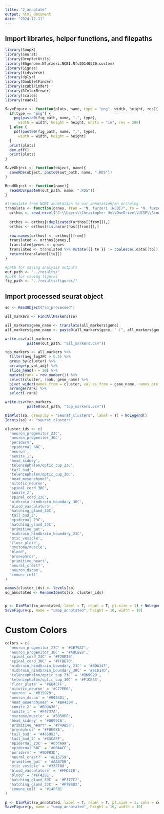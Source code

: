 ```yaml
---
title: "2_annotate"
output: html_document
date: "2024-12-11"
---
```


## Import libraries, helper functions, and filepaths

```r
library(SoupX)
library(Seurat)
library(DropletUtils)
library(BSgenome.Nfurzeri.NCBI.Nfu20140520.custom)
library(Signac)
library(tidyverse)
library(dplyr)
library(DoubletFinder)
library(scDblFinder)
library(RColorBrewer)
library(scales)
library(readxl)
```

```r
SaveFigure <- function(plots, name, type = "png", width, height, res){
  if(type == "png") {
    png(paste0(fig_path, name, ".", type),
      width = width, height = height, units = "in", res = 200)
  } else {
    pdf(paste0(fig_path, name, ".", type),
      width = width, height = height)
  }
  print(plots)
  dev.off()
  print(plots)
}

SaveObject <- function(object, name){
  saveRDS(object, paste0(out_path, name, ".RDS"))
}

ReadObject <- function(name){
  readRDS(paste0(out_path, name, ".RDS"))
}

#translate from NCBI annotation to our annotation/an ortholog
translate <- function(genes, from = "N. furzeri (NCBI)", to = "N. furzeri Final Symbol") {
  orthos <- read_excel("C:\\Users\\Christopher He\\OneDrive\\UCSF\\Singh Lab\\gene_ortholog_translation_data.xlsx")
  
  orthos <- orthos[!duplicated(orthos[[from]]),]
  orthos <- orthos[!is.na(orthos[[from]]),]
  
  row.names(orthos) <- orthos[[from]]
  translated <- orthos[genes,]
  translated$genes <- genes
  translated <- translated %>% mutate({{ to }} := coalesce(.data[[to]], genes))
  return(translated[[to]])
}
```

```r
#path for saving analysis outputs
out_path <- "../results/"
#path for saving figures
fig_path <- "../results/figures/"
```

## Import processed seurat object

```r
so <- ReadObject("so_processed")
```

```r
all_markers <- FindAllMarkers(so)
```
```r
all_markers$gene_name <- translate(all_markers$gene)
all_markers$gene_name <- paste0(all_markers$gene, " (", all_markers$gene_name, ")")

write.csv(all_markers,
          paste0(out_path, "all_markers.csv"))

```

```r
top_markers <- all_markers %>%
  filter(avg_log2FC > 0.5) %>%
  group_by(cluster) %>%
  arrange(p_val_adj) %>%
  slice_head(n = 20) %>%
  mutate(rank = row_number()) %>%
  select(cluster, rank, gene_name) %>%
  pivot_wider(names_from = cluster, values_from = gene_name, names_prefix = "Cluster_", values_fill = list(gene_name = "")) %>%
  arrange(rank) %>%
  select(-rank)

write.csv(top_markers,
          paste0(out_path, "top_markers.csv"))


```

```r
DimPlot(so, group.by = "seurat_clusters", label = T) + NoLegend()
Idents(so) <- "seurat_clusters"
```

```r
cluster_ids <- c(
  'neuron_progenitor_23C',
  'neuron_progenitor_30C',
  'periderm',
  'epidermal_30C',
  'neuron',
  'somite_1',
  'head_kidney',
  'telencephalon/optic_cup_23C',
  'tail_bud',
  'telencephalon/optic_cup_30C',
  'head_mesenchyme?',
  'mitotic_neuron',
  'spinal_cord_30C',
  'somite_2',
  'spinal_cord_23C',
  'midbrain_hindbrain_boundary_30C',
  'blood_vasculature',
  'hatching_gland_30C',
  'tail_bud_2',
  'epidermal_23C',
  'hatching_gland_23C',
  'primitive_gut',
  'midbrain_hindbrain_boundary_23C',
  'otic_vesicle',
  'floor_plate',
  'myotome/muscle',
  'blood',
  'pronephros',
  'primitive_heart',
  'neural_crest?',
  'neuron_dscam',
  'immune_cell'
)

names(cluster_ids) <- levels(so)
so_annotated <- RenameIdents(so, cluster_ids)


p <- DimPlot(so_annotated, label = T, repel = T, pt.size = 1) + NoLegend()
SaveFigure(p, name = "umap_annotated", height = 10, width = 10)

```
# Custom Colors
```r
colors = c(
  'neuron_progenitor_23C' = '#4E79A7',
  'neuron_progenitor_30C' = '#A0CBE8',
  'spinal_cord_23C' = '#F28E2B',
  'spinal_cord_30C' = '#FFBE7D',
  'midbrain_hindbrain_boundary_23C' = '#59A14F',
  'midbrain_hindbrain_boundary_30C' = '#8CD17D',
  'telencephalon/optic_cup_23C' = '#B6992D',
  'telencephalon/optic_cup_30C' = '#F1CE63',
  'floor_plate' = '#664CFF',
  'mitotic_neuron' = '#C77EE6',
  'neuron' = '#B15928',
  'neuron_dscam' = '#0084D1',
  'head_mesenchyme?' = '#BA43B4',
  'somite_2' = '#BD0A36',
  'somite_1' = '#F4737A',
  'myotome/muscle' = '#5050FF',
  'head_kidney' = '#0099C6',
  'primitive_heart' = '#749B58',
  'pronephros' = '#F0E685',
  'tail_bud' = '#466983',
  'tail_bud_2' = '#83CAFF',
  'epidermal_23C' = '#007A99',
  'epidermal_30C' = '#00AACC',
  'periderm' = '#9D983D',
  'neural_crest?' = '#E15759',
  'primitive_gut' = '#AA8780',
  'otic_vesicle' = '#33FF00',
  'blood_vasculature' = '#FFD320',
  'blood' = '#FF420E',
  'hatching_gland_30C' = '#E377C2',
  'hatching_gland_23C' = '#F7B6D2',
  'immune_cell' = '#14FFB1'
)

p <- DimPlot(so_annotated, label = T, repel = T, pt.size = 1, cols = colors) + NoLegend()
SaveFigure(p, name = "umap_annotated", height = 10, width = 10)

```

